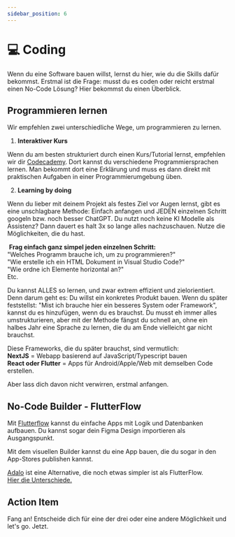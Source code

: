 ```yaml
---
sidebar_position: 6
---
```


# 💻 Coding

<Admonition icon="🤯">
  Wenn du eine Software bauen willst, lernst du hier, wie du die Skills dafür bekommst.
</Admonition>
Erstmal ist die Frage: musst du es coden oder reicht erstmal einen No-Code Lösung? Hier bekommst du einen Überblick.

## Programmieren lernen

Wir empfehlen zwei unterschiedliche Wege, um programmieren zu lernen.

1. **Interaktiver Kurs**

Wenn du am besten strukturiert durch einen Kurs/Tutorial lernst, empfehlen wir dir [Codecademy](codecademy.com/). Dort kannst du verschiedene Programmiersprachen lernen. Man bekommt dort eine Erklärung und muss es dann direkt mit praktischen Aufgaben in einer Programmierumgebung üben.

2. **Learning by doing**

Wenn du lieber mit deinem Projekt als festes Ziel vor Augen lernst, gibt es eine unschlagbare Methode: Einfach anfangen und JEDEN einzelnen Schritt googeln bzw. noch besser ChatGPT. Du nutzt noch keine KI Modelle als Assistenz? Dann dauert es halt 3x so lange alles nachzuschauen. Nutze die Möglichkeiten, die du hast.

‍
**Frag einfach ganz simpel jeden einzelnen Schritt:**\
"Welches Programm brauche ich, um zu programmieren?"\
"Wie erstelle ich ein HTML Dokument in Visual Studio Code?"\
"Wie ordne ich Elemente horizontal an?"\
Etc.

Du kannst ALLES so lernen, und zwar extrem effizient und zielorientiert. Denn darum geht es: Du willst ein konkretes Produkt bauen. Wenn du später feststellst: "Mist ich brauche hier ein besseres System oder Framework", kannst du es hinzufügen, wenn du es brauchst. Du musst eh immer alles umstrukturieren, aber mit der Methode fängst du schnell an, ohne ein halbes Jahr eine Sprache zu lernen, die du am Ende vielleicht gar nicht brauchst.

Diese Frameworks, die du später brauchst, sind vermutlich:\
**NextJS** = Webapp basierend auf JavaScript/Typescript bauen\
**‍React oder Flutter** = Apps für Android/Apple/Web mit demselben Code erstellen.

Aber lass dich davon nicht verwirren, erstmal anfangen.

## No-Code Builder - FlutterFlow

Mit [Flutterflow](https://flutterflow.io/) kannst du einfache Apps mit Logik und Datenbanken aufbauen. Du kannst sogar dein Figma Design importieren als Ausgangspunkt.

Mit dem visuellen Builder kannst du eine App bauen, die du sogar in den App-Stores publishen kannst.

[Adalo](https://www.adalo.com/) ist eine Alternative, die noch etwas simpler ist als FlutterFlow.\
[Hier die Unterschiede.](https://www.youtube.com/watch?v=HNwSEo0PBQ4)

## Action Item

Fang an! Entscheide dich für eine der drei oder eine andere Möglichkeit und let's go. Jetzt.
